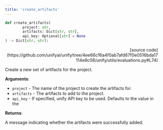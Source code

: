 ```yaml
---
title: 'create_artifacts'
---
```


```python
def create_artifacts(
        project: str,
        artifacts: Dict[str, str],
        api_key: Optional[str] = None
) -> Dict[str, str]:
```

<p align="right">[source code](https://github.com/unifyai/unify/tree/4ee66c16a4f0ab7afd67f0e0516bda17114e8c08/unify/utils/evaluations.py#L74)</p>

Create a new set of artifacts for the project.

**Arguments**:

- `project` - The name of the project to create the artifacts for.
- `artifacts` - The artifacts to add to the project.
- `api_key` - If specified, unify API key to be used. Defaults to the value in the



**Returns**:

A message indicating whether the artifacts were successfully added.